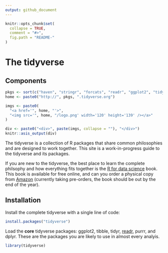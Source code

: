 ```yaml
---
output: github_document
---
```


<!-- README.md is generated from README.Rmd. Please edit that file -->

```r
knitr::opts_chunk$set(
  collapse = TRUE,
  comment = "#>",
  fig.path = "README-"
)
```

<style>
small.tidyverse {display: none;}
.navbar .navbar-brand {
  font-size: 50px;
  padding: 10px 0 0 0;
  background-image: none;
}
.navbar {
  height: 80px;
}
body {
  position: relative;
  padding-top: 100px;
}
</style>

# The tidyverse

## Components

```r
pkgs <- sort(c("haven", "stringr", "forcats", "readr", "ggplot2", "tidyr"))
home <- paste0("http://", pkgs, ".tidyverse.org")

imgs <- paste0(
  "<a href='", home, "'>",
  "<img src='", home, "/logo.png' width='120' height='139' /></a>"
)

div <- paste0("<div>", paste(imgs, collapse = ""), "</div>")
knitr::asis_output(div)
```

The tidyverse is a collection of R packages that share common philosophies and are designed to work together. This site is a work-in-progress guide to the tidyverse and its packages.

If you are new to the tidyverse, the best place to learn the complete philsophy and how everything fits together is the [R for data science](http://r4ds.had.co.nz/) book. This book is available for free online, and can you order a physical copy from [Amazon](http://amzn.to/2aHLAQ1) (currently taking pre-orders, the book should be out by the end of the year).

## Installation

Install the complete tidyverse with a single line of code:

```r
install.packages("tidyverse")
```

Load the __core__ tidyverse packages: ggplot2, tibble, tidyr, [readr](http://readr.tidyverse.org), purrr, and dplyr. These are the packages you are likely to use in almost every analyis.

```r
library(tidyverse)
```

